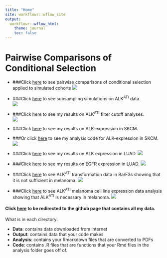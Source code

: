 ---
title: "Home"
site: workflowr::wflow_site
output:
  workflowr::wflow_html:
    theme: journal
    toc: false
---

# **Pairwise Comparisons of Conditional Selection**  

* ###Click [here](pairwise_comparisons_conditional_selection_simulated_cohorts.html) to see pairwise comparisons of conditional selection applied to simulated cohorts
![](assets/atisubsamplingsims.png)


* ###Click [here](alkati_subsampling_simulations.html) to see subsampling simulations on ALK^ATI^ data.  
![](assets/alkati_subsampling_simulations.png)  
  
* ###Click [here](ALKATI_Filter_Cutoff_Analysis.html) to see my results on ALK^ATI^ filter cutoff analyses.  
![](assets/aticutoffs.png)  
  
* ###Click [here](ALK_ExonImbalance_SKCM_Analysis.html) to see my results on ALK-expression in SKCM.  
* ###Or click [here](tcga_skcm_data_parser.html) to see my analysis code for ALK-expression in SKCM.  
![](assets/atiskcmexpression.png)   
* ###Click [here](TCGA_luad_data_parser.html) to see my results on ALK expression in LUAD.
![](assets/atiluadexpression.png)   
  
* ###Click [here](tcga_luad_data_parser_egfr.html) to see my results on EGFR expression in LUAD.
![](assets/egfrluadexpression.png)   
  
* ###Click [here](baf3_alkati_transformations.html) to see ALK^ATI^ transformation data in Ba/F3s showing that it is not sufficient in melanoma.
![](assets/baf3_alkati_transformations.png)   

* ###Click [here](alkati_cell_line_tae684_response.html) to see ALK^ATI^ melanoma cell line expression data analysis showing that ALK^ATI^ is necessary in melanoma.
![](assets/ccle.png)
  
#### Click [here](https://github.com/pritchardlabatpsu/pair_con_select) to be redirected to the github page that contains all my data.  
What is in each directory:  
  
* __Data__: contains data downloaded from internet  
* __Output__: contains data that your code makes  
* __Analysis__: contains your Rmarkdown files that are converted to PDFs  
* __Code__: contains .R files  that are functions that your Rmd files in the analysis folder goes off of.  
